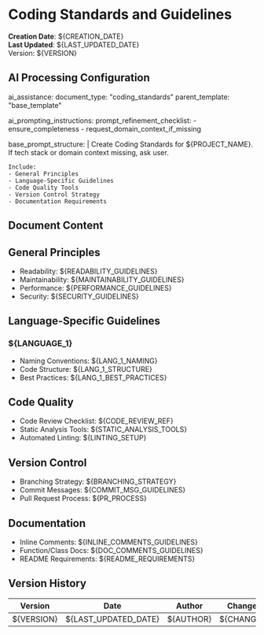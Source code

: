 <!--
###################################################################################################
# CODING STANDARDS AND GUIDELINES TEMPLATE
# Defines principles for code readability, maintainability, performance, security, version control.
# Prerequisites:
# - Domain context, chosen tech stack, if missing ask user.
###################################################################################################
-->

# Coding Standards and Guidelines

**Creation Date**: ${CREATION_DATE}  
**Last Updated**: ${LAST_UPDATED_DATE}  
Version: ${VERSION}

## AI Processing Configuration

ai_assistance:
  document_type: "coding_standards"
  parent_template: "base_template"

ai_prompting_instructions:
  prompt_refinement_checklist:
    - ensure_completeness
    - request_domain_context_if_missing

  base_prompt_structure: |
    Create Coding Standards for ${PROJECT_NAME}.
    If tech stack or domain context missing, ask user.

    Include:
    - General Principles
    - Language-Specific Guidelines
    - Code Quality Tools
    - Version Control Strategy
    - Documentation Requirements

## Document Content

## General Principles
- Readability: ${READABILITY_GUIDELINES}
- Maintainability: ${MAINTAINABILITY_GUIDELINES}
- Performance: ${PERFORMANCE_GUIDELINES}
- Security: ${SECURITY_GUIDELINES}

## Language-Specific Guidelines
### ${LANGUAGE_1}
- Naming Conventions: ${LANG_1_NAMING}
- Code Structure: ${LANG_1_STRUCTURE}
- Best Practices: ${LANG_1_BEST_PRACTICES}

## Code Quality
- Code Review Checklist: ${CODE_REVIEW_REF}
- Static Analysis Tools: ${STATIC_ANALYSIS_TOOLS}
- Automated Linting: ${LINTING_SETUP}

## Version Control
- Branching Strategy: ${BRANCHING_STRATEGY}
- Commit Messages: ${COMMIT_MSG_GUIDELINES}
- Pull Request Process: ${PR_PROCESS}

## Documentation
- Inline Comments: ${INLINE_COMMENTS_GUIDELINES}
- Function/Class Docs: ${DOC_COMMENTS_GUIDELINES}
- README Requirements: ${README_REQUIREMENTS}

## Version History
| Version | Date | Author | Changes |
|---------|------|--------|---------|
| ${VERSION} | ${LAST_UPDATED_DATE} | ${AUTHOR} | ${CHANGES} |
